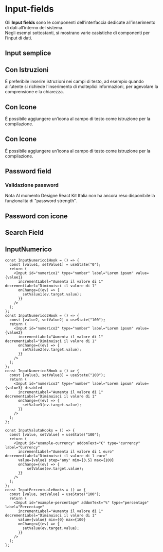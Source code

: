 
<Meta of={InputFieldsStories} />

# Input-fields
Gli **Input fields** sono le componenti dell’interfaccia dedicate all’inserimento di dati all’interno del sistema.\
Negli esempi sottostanti, si mostrano varie casistiche di componenti per l’input di dati.

## Input semplice
<Canvas of={InputFieldsStories.InputSemplice} />

## Con Istruzioni
È preferibile inserire istruzioni nei campi di testo, ad esempio quando all’utente si richiede l’inserimento di molteplici informazioni, per agevolare la comprensione e la chiarezza.
<Canvas of={InputFieldsStories.conIstruzioni} />

## Con Icone
È possibile aggiungere un’icona al campo di testo come istruzione per la compilazione.
<Canvas of={InputFieldsStories.conIcone} />

## Con Icone
È possibile aggiungere un’icona al campo di testo come istruzione per la compilazione.
<Canvas of={InputFieldsStories.conIcone} />

## Password field
<Canvas of={InputFieldsStories.PasswordField} />

### Validazione password
<div className='docs'>
  <Callout color='danger'>
    <CalloutTitle>
      <span className='text'>Nota</span>
    </CalloutTitle>
    <CalloutText>
      Al momento Designe React Kit Italia non ha ancora reso disponibile la funzionalità di "password strength".
    </CalloutText>
  </Callout>
</div>

## Password con icone
<Canvas of={InputFieldsStories.PasswordConIcone} />

## Search Field
<Canvas of={InputFieldsStories.SearchField} />

## InputNumerico
<Canvas of={InputFieldsStories.InputNumerico} />

```tsx
const InputNumerico1Hook = () => {
  const [value1, setValue1] = useState("0");
  return (
    <Input id="numerico1" type="number" label="Lorem ipsum" value={value1}
      incrementLabel="Aumenta il valore di 1" decrementLabel="Diminuisci il valore di 1"
      onChange={(ev) => {
        setValue1(ev.target.value);
      }}
    />
  );
};
const InputNumerico2Hook = () => {
  const [value2, setValue2] = useState("100");
  return (
    <Input id="numerico2" type="number" label="Lorem ipsum" value={value2}
      incrementLabel="Aumenta il valore di 1" decrementLabel="Diminuisci il valore di 1"
      onChange={(ev) => {
        setValue2(ev.target.value);
      }}
    />
  );
};
const InputNumerico3Hook = () => {
  const [value3, setValue3] = useState("100");
  return (
    <Input id="numerico3" type="number" label="Lorem ipsum" value={value3} disabled
      incrementLabel="Aumenta il valore di 1" decrementLabel="Diminuisci il valore di 1"
      onChange={(ev) => {
        setValue3(ev.target.value);
      }}
    />
  );
};
```
<Canvas of={InputFieldsStories.ValutaEPercentuale} />

```tsx
const InputValutaHooks = () => {
  const [value, setValue] = useState("100");
  return (
    <Input id="example-currency" addonText="€" type="currency" label="Currency"
      incrementLabel="Aumenta il valore di 1 euro" decrementLabel="Diminuisci il valore di 1 euro"
      value={value} step="any" min={3.5} max={100}
      onChange={(ev) => {
          setValue(ev.target.value);
      }}
    />
  );
};
const InputPercentualeHooks = () => {
  const [value, setValue] = useState("100");
  return (
    <Input id="example-percentage" addonText="%" type="percentage" label="Percentage"
      incrementLabel="Aumenta il valore di 1" decrementLabel="Diminuisci il valore di 1"
      value={value} min={0} max={100}
      onChange={(ev) => {
        setValue(ev.target.value);
      }}
    />
  );
};
```
